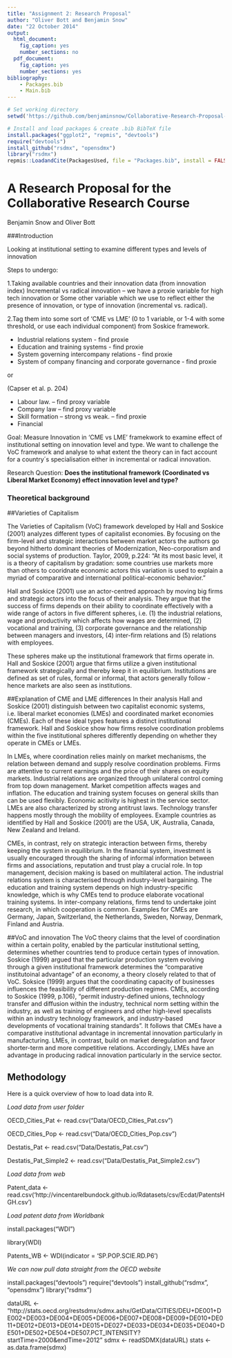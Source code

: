 ```yaml
---
title: "Assignment 2: Research Proposal"
author: "Oliver Bott and Benjamin Snow"
date: "22 October 2014"
output:
  html_document:
    fig_caption: yes
    number_sections: no
  pdf_document:
    fig_caption: yes
    number_sections: yes
bibliography:
    - Packages.bib
    - Main.bib
---
```


```r
# Set working directory
setwd('https://github.com/benjaminsnow/Collaborative-Research-Proposal-Assignment-Two-.git/')

# Install and load packages & create .bib BibTeX file
install.packages("ggplot2", "repmis", "devtools")
require("devtools")
install_github("rsdmx", "opensdmx")
library("rsdmx")
repmis::LoadandCite(PackagesUsed, file = "Packages.bib", install = FALSE)

```

A Research Proposal for the Collaborative Research Course
=========================================================
Benjamin Snow and Oliver Bott

###Introduction




Looking at institutional setting to examine different types and levels of innovation

Steps to undergo:

1.Taking available countries and their innovation data (from innovation index)
Incremental vs radical innovation – we have a proxie variable for high tech innovation
or 
Some other variable which we use to reflect either the presence of innovation, or type of innovation (incremental vs. radical).


2.Tag them into some sort of ‘CME vs LME’  (0 to 1 variable, or 1-4 with some threshold, or use each individual component)
from Soskice framework.

- Industrial relations system  - find proxie
- Education and training systems - find proxie
- System governing intercompany relations - find proxie
- System of company financing and corporate governance - find proxie

or

(Capser et al. p. 204) 

- Labour law. – find proxy variable
- Company law – find proxy variable
- Skill formation – strong vs weak. – find proxie
- Financial


Goal: Measure Innovation in 'CME vs LME' framekwork to examine effect of institutional setting on innovation level and type. 
We want to challenge the VoC framework and analyse to what extent the theory can in fact account for a country´s specialisation either in incremental or radical innovation.

Research Question:
**Does the institutional framework (Coordinated vs Liberal Market Economy) effect innovation level and type?**

### Theoretical background

##Varieties of Capitalism

The Varieties of Capitalism (VoC) framework developed by Hall and Soskice (2001) analyzes different types of capitalist economies. By focusing on the firm-level and strategic interactions between market actors the authors go beyond hitherto dominant theories of Modernization, Neo-corporatism and social systems of production. Taylor, 2009, p.224: "At its most basic level, it is a theory of capitalism by gradation: some countries use markets more than others to cooridnate economic actors this variation is used to explain a myriad of comparative and international political-economic behavior."

Hall and Soskice (2001) use an actor-centred approach by moving big firms and strategic actors into the focus of their analysis. They argue that the success of firms depends on their ability to coordinate effectively with a wide range of actors in five different spheres, i.e. (1) the industrial relations, wage and productivity which affects how wages are determined, (2) vocational and training, (3) corporate governance and the relationship between managers and investors, (4) inter-firm relations and (5) relations with employees.

These spheres make up the institutional framework that firms operate in. Hall and Soskice (2001) argue that firms utilize a given institutional framework strategically and thereby keep it in equilibrium. Institutions are defined as set of rules, formal or informal, that actors generally follow - hence markets are also seen as institutions.

##Explanation of CME and LME differences
In their analysis Hall and Soskice (2001) distinguish between two capitalist economic systems, i.e. liberal market economies (LMEs) and coordinated market economies (CMEs). Each of these ideal types features a distinct institutional framework. Hall and Soskice show how firms resolve coordination problems within the five institutional spheres differently depending on whether they operate in CMEs or LMEs.

In LMEs, where coordination relies mainly on market mechanisms, the relation between demand and supply resolve coordination problems. Firms are attentive to current earnings and the price of their shares on equity markets. Industrial relations are organized through unilateral control coming from top down management. Market competition affects wages and inflation. The education and training system focuses on general skills than can be used flexibly. Economic acitivity is highest in the service sector. LMEs are also characterized by strong antitrust laws. Technology transfer happens mostly through the mobility of employees. Example countries as identified by Hall and Soskice (2001) are the USA, UK, Australia, Canada, New Zealand and Ireland.

CMEs, in contrast, rely on strategic interaction between firms, thereby keeping the system in equilibrium. In the financial system, investment is usually encouraged through the sharing of informal information between firms and associations, reputation and trust play a crucial role. In top management, decision making is based on multilateral action. The industrial relations system is characterised through industry-level bargaining. The education and training system depends on high industry-specific knowledge, which is why CMEs tend to produce elaborate vocational training systems. In inter-company relations, firms tend to undertake joint research, in which cooperation is common.
Examples for CMEs are Germany, Japan, Switzerland, the Netherlands, Sweden, Norway, Denmark, Finland and Austria.

##VoC and innovation
The VoC theory claims that the level of coordination within a certain polity, enabled by the particular institutional setting, determines whether countries tend to produce certain types of innovation. Soskice (1999) argued that the particular production system evolving through a given institutional framework determines the "comparative institutoinal advantage" of an economy, a theory closely related to that of VoC. Soksice (1999) argues that the coordinating capacity of businesses influences the feasibility of different production regimes. CMEs, according to Soskice (1999, p.106), "permit industry-defined unions, technology transfer and diffusion within the industry, technical norm setting within the industry, as well as training of engineers and other high-level specalists within an industry technology framework, and industry-based developments of vocational training standards". It follows that CMEs have a comparative institutional advantage in incremental innovation particularly in manufacturing. LMEs, in contrast, build on market deregulation and favor shorter-term and more competitive relations. Accordingly, LMEs have an advantage in producing radical innovation particularly in the service sector.


## Methodology

Here is a quick overview of how to load data into R. 

*Load data from user folder*

OECD_Cities_Pat <- read.csv("Data/OECD_Cities_Pat.csv")

OECD_Cities_Pop <- read.csv("Data/OECD_Cities_Pop.csv")

Destatis_Pat <- read.csv("Data/Destatis_Pat.csv")

Destatis_Pat_Simple2 <- read.csv("Data/Destatis_Pat_Simple2.csv")


*Load data from web*

Patent_data <- read.csv('http://vincentarelbundock.github.io/Rdatasets/csv/Ecdat/PatentsHGH.csv')


*Load patent data from Worldbank*

install.packages("WDI")

library(WDI)

Patents_WB <- WDI(indicator = 'SP.POP.SCIE.RD.P6')

*We can now pull data straight from the OECD website*

install.packages("devtools")
require("devtools")
install_github("rsdmx", "opensdmx")
library("rsdmx")

dataURL <- "http://stats.oecd.org/restsdmx/sdmx.ashx/GetData/CITIES/DEU+DE001+DE002+DE003+DE004+DE005+DE006+DE007+DE008+DE009+DE010+DE011+DE012+DE013+DE014+DE015+DE027+DE033+DE034+DE035+DE040+DE501+DE502+DE504+DE507.PCT_INTENSITY?startTime=2000&endTime=2012"
sdmx <- readSDMX(dataURL)
stats <- as.data.frame(sdmx)


